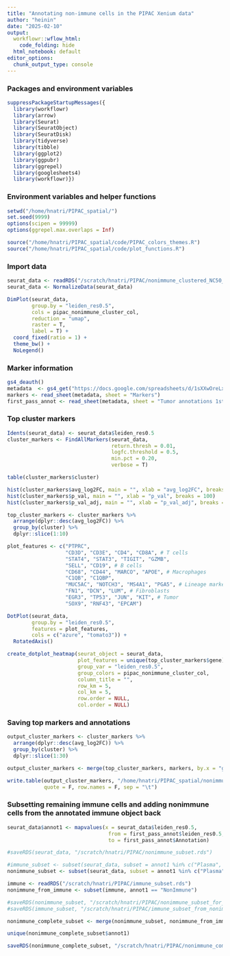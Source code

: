 ```yaml
---
title: "Annotating non-immune cells in the PIPAC Xenium data"
author: "heinin"
date: "2025-02-10"
output:
  workflowr::wflow_html:
    code_folding: hide
  html_notebook: default
editor_options:
  chunk_output_type: console
---
```


### Packages and environment variables

```r

suppressPackageStartupMessages({
  library(workflowr)
  library(arrow)
  library(Seurat)
  library(SeuratObject)
  library(SeuratDisk)
  library(tidyverse)
  library(tibble)
  library(ggplot2)
  library(ggpubr)
  library(ggrepel)
  library(googlesheets4)
  library(workflowr)})

```

### Environment variables and helper functions

```r

setwd("/home/hnatri/PIPAC_spatial/")
set.seed(9999)
options(scipen = 99999)
options(ggrepel.max.overlaps = Inf)

source("/home/hnatri/PIPAC_spatial/code/PIPAC_colors_themes.R")
source("/home/hnatri/PIPAC_spatial/code/plot_functions.R")

```

### Import data

```r

seurat_data <- readRDS("/scratch/hnatri/PIPAC/nonimmune_clustered_NC50_NN20_PC20_Seurat.rds")
seurat_data <- NormalizeData(seurat_data)

DimPlot(seurat_data,
        group.by = "leiden_res0.5",
        cols = pipac_nonimmune_cluster_col,
        reduction = "umap",
        raster = T,
        label = T) +
  coord_fixed(ratio = 1) +
  theme_bw() +
  NoLegend()

```

### Marker information

```r

gs4_deauth()
metadata  <- gs4_get("https://docs.google.com/spreadsheets/d/1sXXwOreLxjMSUoPt79c6jmaQpluWkaxA5P5HfDsed3I/edit?usp=sharing")
markers <- read_sheet(metadata, sheet = "Markers")
first_pass_annot <- read_sheet(metadata, sheet = "Tumor annotations 1st pass")

```

### Top cluster markers

```r

Idents(seurat_data) <- seurat_data$leiden_res0.5
cluster_markers <- FindAllMarkers(seurat_data,
                                  return.thresh = 0.01,
                                  logfc.threshold = 0.5,
                                  min.pct = 0.20,
                                  verbose = T)

table(cluster_markers$cluster)

hist(cluster_markers$avg_log2FC, main = "", xlab = "avg_log2FC", breaks = 100)
hist(cluster_markers$p_val, main = "", xlab = "p_val", breaks = 100)
hist(cluster_markers$p_val_adj, main = "", xlab = "p_val_adj", breaks = 100)

top_cluster_markers <- cluster_markers %>%
  arrange(dplyr::desc(avg_log2FC)) %>%
  group_by(cluster) %>%
  dplyr::slice(1:10)

```

```r

plot_features <- c("PTPRC",
                   "CD3D", "CD3E", "CD4", "CD8A", # T cells
                   "STAT4", "STAT3", "TIGIT", "GZMB",
                   "SELL", "CD19", # B cells
                   "CD68", "CD44", "MARCO", "APOE", # Macrophages
                   "C1QB", "C1QBP",
                   "MUC5AC", "NOTCH3", "MS4A1", "PGA5", # Lineage markers
                   "FN1", "DCN", "LUM", # Fibroblasts
                   "EGR3", "TP53", "JUN", "KIT", # Tumor
                   "SOX9", "RNF43", "EPCAM")

DotPlot(seurat_data,
        group.by = "leiden_res0.5",
        features = plot_features,
        cols = c("azure", "tomato3")) +
  RotatedAxis()

```

```r

create_dotplot_heatmap(seurat_object = seurat_data,
                       plot_features = unique(top_cluster_markers$gene),
                       group_var = "leiden_res0.5",
                       group_colors = pipac_nonimmune_cluster_col,
                       column_title = "",
                       row_km = 5,
                       col_km = 5,
                       row.order = NULL,
                       col.order = NULL)

```

### Saving top markers and annotations

```r

output_cluster_markers <- cluster_markers %>%
  arrange(dplyr::desc(avg_log2FC)) %>%
  group_by(cluster) %>%
  dplyr::slice(1:30)

output_cluster_markers <- merge(top_cluster_markers, markers, by.x = "gene", by.y = "Gene")

write.table(output_cluster_markers, "/home/hnatri/PIPAC_spatial/nonimmune_cluster_marker_annotations.tsv",
            quote = F, row.names = F, sep = "\t")

```

### Subsetting remaining immune cells and adding nonimmune cells from the annotated immune object back

```r

seurat_data$annot1 <- mapvalues(x = seurat_data$leiden_res0.5,
                                 from = first_pass_annot$leiden_res0.5,
                                 to = first_pass_annot$Annotation)

#saveRDS(seurat_data, "/scratch/hnatri/PIPAC/nonimmune_subset.rds")

#immune_subset <- subset(seurat_data, subset = annot1 %in% c("Plasma", "DC1"))
nonimmune_subset <- subset(seurat_data, subset = annot1 %in% c("Plasma", "DC1"), invert = T)

immune <- readRDS("/scratch/hnatri/PIPAC/immune_subset.rds")
nonimmune_from_immune <- subset(immune, annot1 == "NonImmune")

#saveRDS(nonimmune_subset, "/scratch/hnatri/PIPAC/nonimmune_subset_for_2ndpass.rds")
#saveRDS(immune_subset, "/scratch/hnatri/PIPAC/immune_subset_from_nonimmune.rds")

nonimmune_complete_subset <- merge(nonimmune_subset, nonimmune_from_immune)

unique(nonimmune_complete_subset$annot1)

saveRDS(nonimmune_complete_subset, "/scratch/hnatri/PIPAC/nonimmune_complete_subset.rds")

```

